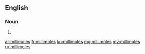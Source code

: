 ==English==

===Noun===
{{head|en|noun plural form}}

# {{plural of|millimole|lang=en}}

[[ar:millimoles]]
[[fr:millimoles]]
[[ku:millimoles]]
[[mg:millimoles]]
[[my:millimoles]]
[[ru:millimoles]]